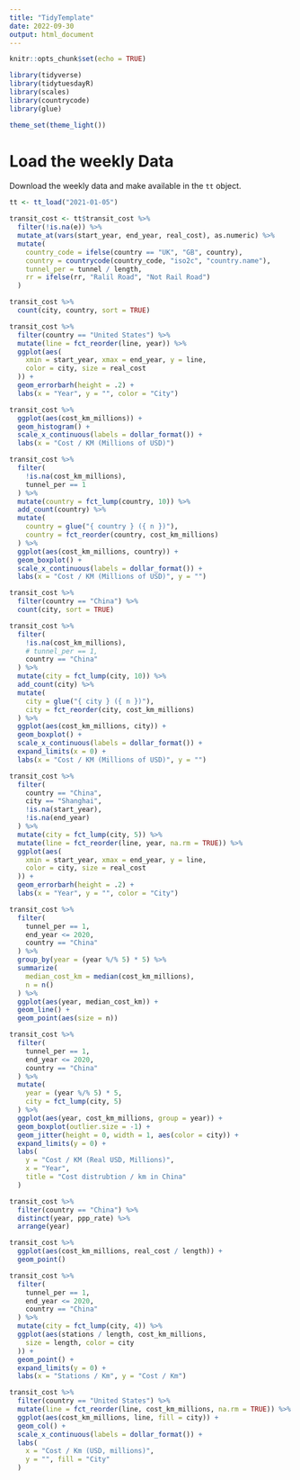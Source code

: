 ```yaml
---
title: "TidyTemplate"
date: 2022-09-30
output: html_document
---
```



```r

knitr::opts_chunk$set(echo = TRUE)

library(tidyverse)
library(tidytuesdayR)
library(scales)
library(countrycode)
library(glue)

theme_set(theme_light())
```

# Load the weekly Data

Download the weekly data and make available in the `tt` object.

```r

tt <- tt_load("2021-01-05")
```

```r

transit_cost <- tt$transit_cost %>%
  filter(!is.na(e)) %>%
  mutate_at(vars(start_year, end_year, real_cost), as.numeric) %>%
  mutate(
    country_code = ifelse(country == "UK", "GB", country),
    country = countrycode(country_code, "iso2c", "country.name"),
    tunnel_per = tunnel / length,
    rr = ifelse(rr, "Ralil Road", "Not Rail Road")
  )
```


```r

transit_cost %>%
  count(city, country, sort = TRUE)

transit_cost %>%
  filter(country == "United States") %>%
  mutate(line = fct_reorder(line, year)) %>%
  ggplot(aes(
    xmin = start_year, xmax = end_year, y = line,
    color = city, size = real_cost
  )) +
  geom_errorbarh(height = .2) +
  labs(x = "Year", y = "", color = "City")

transit_cost %>%
  ggplot(aes(cost_km_millions)) +
  geom_histogram() +
  scale_x_continuous(labels = dollar_format()) +
  labs(x = "Cost / KM (Millions of USD)")

transit_cost %>%
  filter(
    !is.na(cost_km_millions),
    tunnel_per == 1
  ) %>%
  mutate(country = fct_lump(country, 10)) %>%
  add_count(country) %>%
  mutate(
    country = glue("{ country } ({ n })"),
    country = fct_reorder(country, cost_km_millions)
  ) %>%
  ggplot(aes(cost_km_millions, country)) +
  geom_boxplot() +
  scale_x_continuous(labels = dollar_format()) +
  labs(x = "Cost / KM (Millions of USD)", y = "")
```


```r

transit_cost %>%
  filter(country == "China") %>%
  count(city, sort = TRUE)

transit_cost %>%
  filter(
    !is.na(cost_km_millions),
    # tunnel_per == 1,
    country == "China"
  ) %>%
  mutate(city = fct_lump(city, 10)) %>%
  add_count(city) %>%
  mutate(
    city = glue("{ city } ({ n })"),
    city = fct_reorder(city, cost_km_millions)
  ) %>%
  ggplot(aes(cost_km_millions, city)) +
  geom_boxplot() +
  scale_x_continuous(labels = dollar_format()) +
  expand_limits(x = 0) +
  labs(x = "Cost / KM (Millions of USD)", y = "")

transit_cost %>%
  filter(
    country == "China",
    city == "Shanghai",
    !is.na(start_year),
    !is.na(end_year)
  ) %>%
  mutate(city = fct_lump(city, 5)) %>%
  mutate(line = fct_reorder(line, year, na.rm = TRUE)) %>%
  ggplot(aes(
    xmin = start_year, xmax = end_year, y = line,
    color = city, size = real_cost
  )) +
  geom_errorbarh(height = .2) +
  labs(x = "Year", y = "", color = "City")
```


```r

transit_cost %>%
  filter(
    tunnel_per == 1,
    end_year <= 2020,
    country == "China"
  ) %>%
  group_by(year = (year %/% 5) * 5) %>%
  summarize(
    median_cost_km = median(cost_km_millions),
    n = n()
  ) %>%
  ggplot(aes(year, median_cost_km)) +
  geom_line() +
  geom_point(aes(size = n))

transit_cost %>%
  filter(
    tunnel_per == 1,
    end_year <= 2020,
    country == "China"
  ) %>%
  mutate(
    year = (year %/% 5) * 5,
    city = fct_lump(city, 5)
  ) %>%
  ggplot(aes(year, cost_km_millions, group = year)) +
  geom_boxplot(outlier.size = -1) +
  geom_jitter(height = 0, width = 1, aes(color = city)) +
  expand_limits(y = 0) +
  labs(
    y = "Cost / KM (Real USD, Millions)",
    x = "Year",
    title = "Cost distrubtion / km in China"
  )

transit_cost %>%
  filter(country == "China") %>%
  distinct(year, ppp_rate) %>%
  arrange(year)
```


```r

transit_cost %>%
  ggplot(aes(cost_km_millions, real_cost / length)) +
  geom_point()

transit_cost %>%
  filter(
    tunnel_per == 1,
    end_year <= 2020,
    country == "China"
  ) %>%
  mutate(city = fct_lump(city, 4)) %>%
  ggplot(aes(stations / length, cost_km_millions,
    size = length, color = city
  )) +
  geom_point() +
  expand_limits(y = 0) +
  labs(x = "Stations / Km", y = "Cost / Km")

transit_cost %>%
  filter(country == "United States") %>%
  mutate(line = fct_reorder(line, cost_km_millions, na.rm = TRUE)) %>%
  ggplot(aes(cost_km_millions, line, fill = city)) +
  geom_col() +
  scale_x_continuous(labels = dollar_format()) +
  labs(
    x = "Cost / Km (USD, millions)",
    y = "", fill = "City"
  )
```

